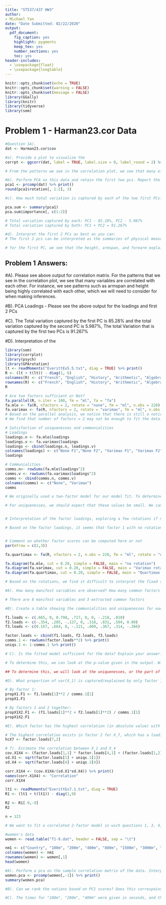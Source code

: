 ```yaml
---
title: "ST537/437 HW3"
author: 
- Michael Yan 
date: "Date Submitted: 02/22/2020"
output:
  pdf_document:
    fig_caption: yes
    highlight: pygments
    keep_tex: yes
    number_sections: yes
    toc: yes
header-includes: 
  - \usepackage{float}
  - \usepackage{longtable}
---
```

\centering

\raggedright

\clearpage

\tableofcontents

```r
knitr::opts_chunk$set(echo = TRUE)
knitr::opts_chunk$set(warning = FALSE)
knitr::opts_chunk$set(message = FALSE)
library(GGally)
library(knitr)
library(tidyverse)
library(sem)
```

# Problem 1 - Harman23.cor Data 

```r
#Question 1A). 
dat <- Harman23.cor$cov

#a). Provide a plot to visualize the 
corrpt <- ggcorr(dat, label = TRUE, label.size = 0, label_round = 2) %>% print()

# From the patterns we see in the correlation plot, we see that many of the variables are correlated with each other. There is a lot of multicollinearity. 

#b). Perform PCA on this data and retain the first two pcs. Report the loadings
pca1 <- prcomp(dat) %>% print()
round(pca1$rotation[, 1:2], 3)

#c). How much total variation is captured by each of the two first PCs? How much of the total variation is captured by the 2 PCs together? 

pca.sum <- summary(pca1)
pca.sum$importance[, c(1:2)]

# Total variation captured by each: PC1 - 85.28%, PC2 - 5.987%
# Total variation captured by both: PC1 + PC2 = 91.267%

#d). Interpret the first 2 PCs as best as you can:
# The first 2 pcs can be interpreted as the summaries of physical measurements on girls between ages of 7 and 17. For the first PC, we see that 

# for the first PC, we see that the height, armspan, and forearm explain most for our dependent variable, whereas the second PC, we see that the chest.width and the chest.girth explain most of the variation for our dependent variable. 
```

## Problem 1 Answers: 
#A). Please see above output for correlation matrix. For the patterns that we see in the correlation plot, we see that many variables are correlated with each other. For instance, we see patterns such as armspan and height being highly correlated with each other, which we will need to consider for when making inferences. 

#B). PCA Loadings - Please see the above output for the loadings and first 2 PCs

#C). The Total variation captured by the first PC is 85.28$\%$ and the total variation captured by the second PC is 5.987$\%$, The total Variation that is captured by the first two PCs is 91.267$\%$

#D). Interpretation of the 

```r
library(sem)
library(corrplot)
library(psych)
library(GPArotation)
lt <- readMoments("EverittEx5.5.txt", diag = TRUE) %>% print()
R <- (lt + t(lt)) - diag(1, 6)
colnames(R) <- c("French", "English", "History", "Arithmetic", "Algebra", "Geometry")
rownames(R) <- c("French", "English", "History", "Arithmetic", "Algebra", "Geometry")
R

# Are two factors sufficient or Not?
fa.parallel(R, n.iter = 100, fm = "ml", fa = "fa")
fa.mle <- fa(R, nfactors = 2, rotate = "none", fm = "ml", n.obs = 220)
fa.varimax <- fa(R, nfactors = 2, rotate = "varimax", fm = "ml", n.obs = 220)
# Based on the parallel analysis, we notice that there is still a noticeable difference, when factors = 2.
# We find that number of factors = 2 may not be enough to fit the data. 

# Satisfaction of uniquenesses and communialities
# Loadings
loadings.n <- fa.mle$loadings
loadings.v <- fa.varimax$loadings
loadings <- cbind(loadings.n, loadings.v)
colnames(loadings) <- c("None F1","None F2", "Varimax F1", "Varimax F2" )
loadings

# Communialities 
comms.n<- rowSums(fa.mle$loadings^2) 
comms.v <- rowSums(fa.varimax$loadings^2)
comms <- cbind(comms.n, comms.v)
colnames(comms) <- c("None", "Varimax")
comms

# We originally used a two-factor model for our model fit. To determine if this model was a good fit for the data, the communialities for each variable should be close to 1. However, we see here that the communialities are not close to 1, and thus, we can argue that the communialities are not satisfactory. 

# For uniquenesses, we should expect that these values be small. We can calculate the uniquenesses by doing: uniquenesses = 1 - communialities. We see from our output that having communialities subtracted from 1 is quite large, around 50% +. Thus, uniquenesses are not satisfactory. 


# Interpretation of the factor loadings, exploring a few rotations if needed.

# Based on the factor loadings, it seems that factor 1 with no rotation and factor 1 with the varimax rotation are strong influences for the arithmetic and the alegebra variables. As for factor 2 with varimax rotation and without rotation, we find that those have a rather weaker influence on the geometry, algebra, and arithmetic variable. 


# Comment on whether factor scores can be computed here or not
par(mfrow = c(2,3))

fa.quartimax <- fa(R, nfactors = 2, n.obs = 220, fm = "ml", rotate = "quartimax")

fa.diagram(fa.mle, cut = 0.20, simple = FALSE, main = "no rotation")
fa.diagram(fa.varimax, cut = 0.20, simple = FALSE, main = "Varimax rotation")
fa.diagram(fa.quartimax, cut = 0.20, simple = FALSE, main = "Quartimax rotation")

# Based on the rotations, we find it difficult to interpret the fixed set of loadings. If we wish to predict and interpret for the factor scores, we would probably need more than 2 factors. 
```

```r
#A). How many manifest variables are observed? How many common factors extracted?

# There are 8 manifest variables and 3 extracted common factors

#B). Create a table showing the communialities and uniquenesses for each manifest variable. 

f1.loads <- c(.665, 0, 0.798, .717, 0, 0, -.218, .810)
f2.loads <- c(-.354, .205, -.127, 0, .318, .831, .594, 0.00)
f3.loads <- c(0.167, .664, 0, -.121, .609, .367, .314, -.366)

factor.loads <- cbind(f1.loads, f2.loads, f3.loads)
comms.1 <- rowSums(factor.loads**2) %>% print()
uniqs.1 <- 1-comms.1 %>% print()

# C). Is the fitted model sufficient for the data? Explain your answer. 

# To determine this, we can look at the p-value given in the output. With a p-value of 0.0898, we can argue that a 3-factor model fits the data well, at the 0.05 level. However, this p-value does seem near the border, and we could possibly introduce a fourth factor as well. 

## To determine this, we will look at the uniquenesses, or the part of the variance(x_i) not captured by the common factors. We observed that these values range from 0.472005 to 0.825250. Ideally, we would like these values to be small, and based on this data, we conclude that the fitted model is likely not sufficient enough for the data.##

#D). What proportion of var(X_1) is captured/explained by only factor 1? By factor 1 and factor 2 together? 

# By factor 1: 
propX1.F1 <- f1.loads[1]**2 / comms.1[1]
propX1.F1

# By factors 1 and 2 together:
propX1X2.F1 <- (f1.loads[1]**2 + f2.loads[1]**2) / comms.1[1]
propX1X2.F1

#E). Which factor has the highest correlation (in absolute value) with X_7? Justify your answer by actually computing the correlation. 

# The highest correlation exists in factor 2 for X_7, which has a loadings value of 0.594. The loadings quantifies the strength of a linear relationship. 
hcX7 <- factor.loads[7,2]

# f). Estimate the correlation between X_1 and X_4
cov.X1X4 <- (factor.loads[1,1] * factor.loads[4,1] + (factor.loads[1,2]*factor.loads[4,2]) + (factor.loads[1,3]*factor.loads[4,3]))
sd.X1 <- sqrt(factor.loads[1] + uniqs.1[1]) 
sd.X4 <- sqrt(factor.loads[4] + uniqs.1[4]) 

corr.X1X4 <- (cov.X1X4/(sd.X1*sd.X4)) %>% print()
names(corr.X1X4) <- "Correlation"
corr.X1X4
```

```r
lt1 <- readMoments("EverittEx7.1.txt", diag = TRUE)
R1 <- (lt1 + t(lt1)) - diag(1,9)

R2 <- R1[-9,-9]
R2

n = 123

# We want to fit a correlated 2-factor model in wich questions 1, 3, 4, and 8 are assumed to be indicators of the latent variable Doctor's Responsibility and questions 2, 5, 6, and 7 to be indicators of the latent variable Patient's Responsibility. Find a 95% confidence interval for the correlation between the two latent variables. 


```


```r
#women's data
women <- read.table("T1-9.dat", header = FALSE, sep = "\t")

nm1 <- c("Country", "100m", "200m", "400m", "800m", "1500m", "3000m", "Marathon")
colnames(women) <- nm1
rownames(women) <- women[,1]
head(women)

#A). Perform a pca on the sample correlation matrix of the data. Interpret the first two PCs as best as you can. 
women.pca <- prcomp(women[,-1]) %>% print()
summary(women.pca)

#B). Can we rank the nations based on PC1 scores? Does this correspoind with your intuitive notion of athletic excellence for the various countries. Explain. 

#C). The times for "100m", "200m", "400m" were given in seconds, and the other 4 variables were recorded in minutes. Convert the data to speed (meters/sec), and then repeat parts A) and B). Does your interpretation of the first two PCs change? [Hint: Marathon is 42,195 meters long.]
```